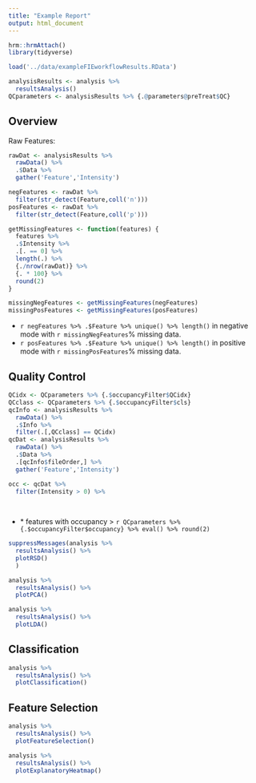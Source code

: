 ```yaml
---
title: "Example Report"
output: html_document
---
```


```r
hrm::hrmAttach()
library(tidyverse)
```

```r
load('../data/exampleFIEworkflowResults.RData')
```

```r
analysisResults <- analysis %>%
  resultsAnalysis()
QCparameters <- analysisResults %>% {.@parameters@preTreat$QC}
```

## Overview

Raw Features:

```r
rawDat <- analysisResults %>% 
  rawData() %>% 
  .$Data %>%
  gather('Feature','Intensity')

negFeatures <- rawDat %>%
  filter(str_detect(Feature,coll('n')))
posFeatures <- rawDat %>%
  filter(str_detect(Feature,coll('p')))

getMissingFeatures <- function(features) {
  features %>%
  .$Intensity %>% 
  .[. == 0] %>%
  length(.) %>% 
  {./nrow(rawDat)} %>%
  {. * 100} %>% 
  round(2)
}

missingNegFeatures <- getMissingFeatures(negFeatures) 
missingPosFeatures <- getMissingFeatures(posFeatures)
```

* `r negFeatures %>% .$Feature %>% unique() %>% length()` in negative mode with `r missingNegFeatures`% missing data.
* `r posFeatures %>% .$Feature %>% unique() %>% length()` in positive mode with `r missingPosFeatures`% missing data.

## Quality Control

```r
QCidx <- QCparameters %>% {.$occupancyFilter$QCidx}
QCclass <- QCparameters %>% {.$occupancyFilter$cls}
qcInfo <- analysisResults %>% 
  rawData() %>% 
  .$Info %>%
  filter(.[,QCclass] == QCidx)
qcDat <- analysisResults %>%
  rawData() %>%
  .$Data %>%
  .[qcInfo$fileOrder,] %>%
  gather('Feature','Intensity')

occ <- qcDat %>%
  filter(Intensity > 0) %>%
  
  

```

* \* features with occupancy > `r QCparameters %>% {.$occupancyFilter$occupancy} %>% eval() %>% round(2)`

```r
suppressMessages(analysis %>%
  resultsAnalysis() %>%
  plotRSD()
  )
```

```r
analysis %>%
  resultsAnalysis() %>%
  plotPCA()
```

```r
analysis %>%
  resultsAnalysis() %>%
  plotLDA()
```


## Classification

```r
analysis %>%
  resultsAnalysis() %>%
  plotClassification()
```

## Feature Selection

```r
analysis %>%
  resultsAnalysis() %>%
  plotFeatureSelection()
```

```r
analysis %>%
  resultsAnalysis() %>% 
  plotExplanatoryHeatmap() 
```